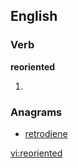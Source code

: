 ==English==
===Verb===
'''reoriented'''
#{{past of|[[reorient]]}}

===Anagrams===
* [[retrodiene#English|retrodiene]]

[[vi:reoriented]]